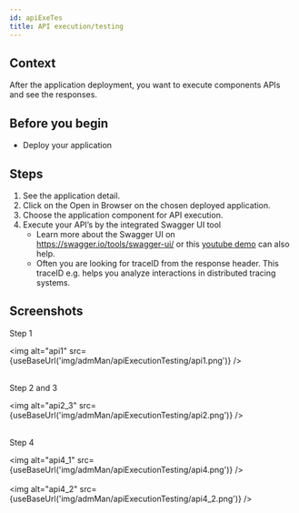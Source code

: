 ```yaml
---
id: apiExeTes
title: API execution/testing
---
```



## Context

After the application deployment, you want to execute components APIs and see the responses.

## Before you begin

- Deploy your application

## Steps

1. See the application detail.
2. Click on the Open in Browser on the chosen deployed application.
3. Choose the application component for API execution.
4. Execute your API’s by the integrated Swagger UI tool
    - Learn more about the Swagger UI on https://swagger.io/tools/swagger-ui/ or this [youtube demo](https://www.youtube.com/watch?v=Nymyc8-WeHM) can also help.
    - Often you are looking for traceID from the response header. This traceID e.g. helps you analyze interactions in distributed tracing systems. 

## Screenshots

Step 1

<img alt="api1" src={useBaseUrl('img/admMan/apiExecutionTesting/api1.png')} />
<br/><br/>

Step 2 and 3

<img alt="api2_3" src={useBaseUrl('img/admMan/apiExecutionTesting/api2.png')} />
<br/><br/>

Step 4

<img alt="api4_1" src={useBaseUrl('img/admMan/apiExecutionTesting/api4.png')} />
<br/><br/>
<img alt="api4_2" src={useBaseUrl('img/admMan/apiExecutionTesting/api4_2.png')} />